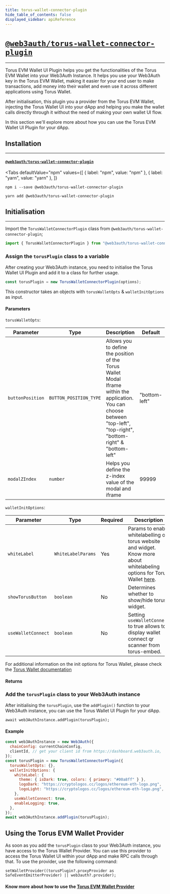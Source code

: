```yaml
---
title: torus-wallet-connector-plugin
hide_table_of_contents: false
displayed_sidebar: apiReference
---
```


# [`@web3auth/torus-wallet-connector-plugin`](https://npmjs.com/package/@web3auth/torus-wallet-connector-plugin)

---


Torus EVM Wallet UI Plugin helps you get the functionalities of the Torus EVM Wallet into your Web3Auth Instance. It helps you use your Web3Auth key
in the Torus EVM Wallet, making it easier for your end user to make transactions, add money into their wallet and even use it across different
applications using Torus Wallet.

After initialisation, this plugin you a provider from the Torus EVM Wallet, injecting the Torus Wallet UI into your dApp and helping you make the
wallet calls directly through it without the need of making your own wallet UI flow.

In this section we'll explore more about how you can use the Torus EVM Wallet UI Plugin for your dApp.

## Installation

---

#### [`@web3auth/torus-wallet-connector-plugin`](https://www.npmjs.com/package/@web3auth/torus-wallet-connector-plugin)

<Tabs
  defaultValue="npm"
  values={[
    { label: "npm", value: "npm" },
    { label: "yarn", value: "yarn" },
  ]}
>

<TabItem value="npm">

```shell
npm i --save @web3auth/torus-wallet-connector-plugin
```

</TabItem>

<TabItem value="yarn">

```shell
yarn add @web3auth/torus-wallet-connector-plugin
```

</TabItem>

</Tabs>

## Initialisation

---

Import the `TorusWalletConnectorPlugin` class from `@web3auth/torus-wallet-connector-plugin`;

```javascript
import { TorusWalletConnectorPlugin } from "@web3auth/torus-wallet-connector-plugin";
```

### Assign the `torusPlugin` class to a variable

After creating your Web3Auth instance, you need to initialise the Torus Wallet UI Plugin and add it to a class for further usage.

```javascript
const torusPlugin = new TorusWalletConnectorPlugin(options);
```

This constructor takes an objects with `torusWalletOpts` & `walletInitOptions` as input.

#### Parameters

`torusWalletOpts`:

| Parameter        | Type                   | Description                                                                                                                                                               | Default       |
| ---------------- | ---------------------- | ------------------------------------------------------------------------------------------------------------------------------------------------------------------------- | ------------- |
| `buttonPosition` | `BUTTON_POSITION_TYPE` | Allows you to define the position of the Torus Wallet Modal Iframe within the application. You can choose between "top-left", "top-right", "bottom-right" & "bottom-left" | "bottom-left" |
| `modalZIndex`    | `number`               | Helps you define the z-index value of the modal and iframe                                                                                                                | 99999         |

`walletInitOptions`:

| Parameter          | Type               | Required | Description                                                                                                                                                                            | Default |
| ------------------ | ------------------ | -------- | -------------------------------------------------------------------------------------------------------------------------------------------------------------------------------------- | ------- |
| `whiteLabel`       | `WhiteLabelParams` | Yes      | Params to enable whitelabelling of torus website and widget. Know more about whitelabeling options for Torus Wallet [here](https://docs.tor.us/wallet/api-reference/class#whitelabel). | N/A     |
| `showTorusButton`  | `boolean`          | No       | Determines whether to show/hide torus widget.                                                                                                                                          | `true`  |
| `useWalletConnect` | `boolean`          | No       | Setting `useWalletConnect` to true allows to display wallet connect qr scanner from torus-embed.                                                                                       | `false` |

For additional information on the init options for Torus Wallet, please check the
[Torus Wallet documentation](https://docs.tor.us/wallet/api-reference/class#init)

#### Returns

### Add the `torusPlugin` class to your Web3Auth instance

After initialising the `torusPlugin`, use the `addPlugin()` function to your Web3Auth instance, you can use the Torus Wallet UI Plugin for your dApp.

```
await web3AuthInstance.addPlugin(torusPlugin);
```

#### Example

```javascript
const web3AuthInstance = new Web3Auth({
  chainConfig: currentChainConfig,
  clientId, // get your client id from https://dashboard.web3auth.io,
});
const torusPlugin = new TorusWalletConnectorPlugin({
  torusWalletOpts: {},
  walletInitOptions: {
    whiteLabel: {
      theme: { isDark: true, colors: { primary: "#00a8ff" } },
      logoDark: "https://cryptologos.cc/logos/ethereum-eth-logo.png",
      logoLight: "https://cryptologos.cc/logos/ethereum-eth-logo.png",
    },
    useWalletConnect: true,
    enableLogging: true,
  },
});
await web3AuthInstance.addPlugin(torusPlugin);
```

## Using the Torus EVM Wallet Provider

As soon as you add the `torusPlugin` class to your Web3Auth instance, you have access to the Torus Wallet Provider. You can use this provider to
access the Torus Wallet UI within your dApp and make RPC calls through that. To use the provider, use the following command:

```
setWalletProvider((torusPlugin?.proxyProvider as SafeEventEmitterProvider) || web3auth?.provider);
```

#### Know more about how to use the [Torus EVM Wallet Provider](https://docs.tor.us/wallet/api-reference/ethereum-api#provider)
